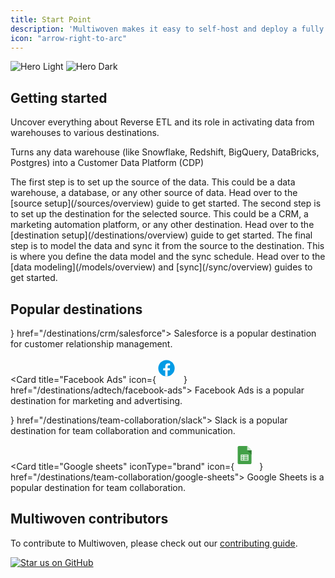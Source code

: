```yaml
---
title: Start Point
description: 'Multiwoven makes it easy to self-host and deploy a fully secure, scalable, and customizable CDP. It is built on top of open-source technologies and is designed to be easily integrated with your existing data warehouse and data lake. It is a great alternative to Salesforce CDP, Segment, and other proprietary CDPs.'
icon: "arrow-right-to-arc"
---
```


<img
  className="block dark:hidden"
  src="https://res.cloudinary.com/dspflukeu/image/upload/v1707531725/Multiwoven/Docs/Start_Point_hjtq1y.png"
  alt="Hero Light"
/>
<img
  className="hidden dark:block"
  src="https://res.cloudinary.com/dspflukeu/image/upload/v1707531725/Multiwoven/Docs/Start_Point_hjtq1y.png"
  alt="Hero Dark"
/>

## Getting started

<Card href="https://blog.multiwoven.com/reverse-etl-a-complete-guide" title="Understanding Reverse ETL" icon="repeat" iconType="duotone" color="#ca8b04">
  Uncover everything about Reverse ETL and its role in activating data from warehouses to various destinations.
</Card>

Turns any data warehouse (like Snowflake, Redshift, BigQuery, DataBricks, Postgres) into a Customer Data Platform (CDP)

<Steps>
  <Step title="Setup Source">
    The first step is to set up the source of the data. This could be a data warehouse, a database, or any other source of data.
    Head over to the [source setup](/sources/overview) guide to get started.
  </Step>
  <Step title="Setup Destination">
    The second step is to set up the destination for the selected source. This could be a CRM, a marketing automation platform, or any other destination.
    Head over to the [destination setup](/destinations/overview) guide to get started.
  </Step>
  <Step title="Data Modeling & Sync">
    The final step is to model the data and sync it from the source to the destination. This is where you define the data model and the sync schedule.
    Head over to the [data modeling](/models/overview) and [sync](/sync/overview) guides to get started.
  </Step>
</Steps>

## Popular destinations

<CardGroup cols={2}>
  <Card title="Salesforce" iconType="brand" icon={<svg xmlns="http://www.w3.org/2000/svg"  viewBox="0 0 58 58" height="40px"><path fill="#039be5" d="M36.5,12c-1.326,0-2.59,0.256-3.758,0.705C31.321,10.48,28.836,9,26,9c-2.107,0-4.018,0.821-5.447,2.152C18.815,9.221,16.303,8,13.5,8C8.253,8,4,12.253,4,17.5c0,0.792,0.108,1.558,0.29,2.293C2.291,21.349,1,23.771,1,26.5C1,31.194,4.806,35,9.5,35c0.413,0,0.816-0.039,1.214-0.096C12.027,37.903,15.017,40,18.5,40c3.162,0,5.916-1.731,7.38-4.293C26.556,35.893,27.265,36,28,36c2.62,0,4.938-1.265,6.398-3.211C35.077,32.927,35.78,33,36.5,33C42.299,33,47,28.299,47,22.5C47,16.701,42.299,12,36.5,12z"/><path fill="#fff" d="M15.823 25c.045 0 .076-.037.076-.083C15.899 24.963 15.867 25 15.823 25L15.823 25zM21.503 23.934c.024 0 .047.008.055.013-.008-.005-.03-.013-.053-.013C21.504 23.933 21.503 23.934 21.503 23.934zM7.138 23.93c.023 0 .045.008.058.016-.013-.007-.034-.017-.056-.017C7.139 23.929 7.138 23.93 7.138 23.93zM24.126 21.909c-.016.039-.046.045-.072.043.004.001.004.003.009.003C24.086 21.954 24.112 21.944 24.126 21.909zM15.823 19c.045 0 .076.037.076.082C15.899 19.037 15.867 19 15.823 19L15.823 19zM21.359 22.185L21.359 22.185c0 .408.211.662.506.835C21.569 22.847 21.359 22.594 21.359 22.185zM38.126 24.729c.025.061-.032.087-.032.087S38.151 24.79 38.126 24.729zM8.558 21L8.558 21c.253 0 .503.034.733.093C9.061 21.034 8.811 21 8.558 21zM9.764 21.909c-.016.039-.046.045-.072.043.004.001.004.003.009.003C9.725 21.954 9.75 21.944 9.764 21.909zM35.195 24.164c.065.106.142.203.229.293s.185.169.294.237c-.109-.068-.207-.147-.294-.237C35.337 24.368 35.261 24.27 35.195 24.164zM37.83 21.797c-.012 0-.026-.002-.026-.002s.01.004.024.004C37.828 21.799 37.829 21.797 37.83 21.797zM37.832 24.189c0 0 .017-.003.034-.004-.001 0-.001-.001-.002-.001C37.846 24.184 37.832 24.189 37.832 24.189z"/><path fill="#fff" d="M6.885 24.462c-.029.07.01.084.02.096.087.058.174.1.262.146C7.636 24.933 8.08 25 8.543 25c.944 0 1.53-.462 1.53-1.207v-.014c0-.689-.662-.939-1.282-1.12L8.71 22.635c-.468-.14-.871-.261-.871-.545v-.014c0-.243.236-.422.602-.422.406 0 .888.125 1.199.283 0 0 .092.054.125-.027.018-.044.175-.434.192-.476.018-.045-.014-.08-.046-.098C9.555 21.136 9.065 21 8.558 21l-.094.001c-.864 0-1.467.481-1.467 1.17v.014c0 .726.665.962 1.289 1.126l.1.029c.454.128.846.239.846.533v.015c0 .269-.255.47-.665.47-.16 0-.667-.002-1.216-.322C7.285 24 7.247 23.975 7.196 23.946c-.027-.016-.095-.042-.124.039L6.885 24.462zM21.247 24.462c-.029.07.01.084.02.096.087.058.174.1.262.146C21.998 24.933 22.442 25 22.905 25c.944 0 1.53-.462 1.53-1.207v-.014c0-.689-.662-.939-1.282-1.12l-.081-.024c-.468-.14-.871-.261-.871-.545v-.014c0-.243.236-.422.602-.422.406 0 .888.125 1.199.283 0 0 .092.054.125-.027.018-.044.175-.434.192-.476.018-.045-.014-.08-.046-.098C23.917 21.136 23.427 21 22.92 21l-.094.001c-.864 0-1.467.481-1.467 1.17v.014c0 .726.666.962 1.289 1.126l.1.029c.454.128.846.239.846.533v.015c0 .269-.255.47-.665.47-.16 0-.667-.002-1.216-.322-.066-.036-.105-.06-.155-.09-.017-.01-.097-.039-.124.039L21.247 24.462zM31.465 22.219c-.077-.243-.198-.457-.358-.635-.16-.179-.364-.322-.605-.426C30.261 21.053 29.977 21 29.658 21c-.32 0-.604.053-.845.157s-.444.248-.604.427c-.161.178-.281.392-.358.634-.077.241-.116.505-.116.785s.039.544.116.785c.077.242.197.456.358.635.16.179.364.322.605.423S29.338 25 29.658 25c.319 0 .602-.051.844-.153.241-.102.444-.245.605-.423.16-.178.281-.392.358-.635.077-.241.116-.505.116-.785C31.581 22.724 31.542 22.46 31.465 22.219M30.677 23.004c0 .423-.085.758-.253.993-.166.233-.417.347-.767.347s-.6-.114-.763-.347c-.166-.236-.249-.57-.249-.993s.084-.756.249-.99c.164-.231.414-.343.764-.343s.6.112.767.343C30.592 22.247 30.677 22.581 30.677 23.004M37.933 24.233c-.026-.071-.101-.044-.101-.044-.114.041-.236.078-.366.097-.131.019-.276.029-.431.029-.381 0-.684-.105-.901-.313-.217-.208-.339-.544-.338-.999.001-.413.109-.724.302-.962.192-.236.485-.357.874-.357.325 0 .573.035.832.11 0 0 .062.025.091-.05.07-.178.12-.304.194-.499.021-.056-.03-.079-.049-.086-.102-.037-.343-.098-.525-.124C37.345 21.013 37.145 21 36.924 21c-.331 0-.625.053-.878.157-.252.103-.465.247-.635.426-.169.179-.297.392-.383.634-.086.241-.128.506-.128.787 0 .606.176 1.095.524 1.453C35.773 24.818 36.296 25 36.979 25c.404 0 .817-.076 1.116-.184 0 0 .057-.026.032-.087L37.933 24.233zM41.963 22.081c-.067-.235-.233-.471-.341-.579-.172-.172-.34-.292-.506-.358C40.898 21.057 40.638 21 40.352 21c-.333 0-.635.052-.88.159-.245.107-.452.253-.614.435-.162.181-.283.397-.361.642-.078.243-.117.509-.117.789 0 .285.041.551.121.79.081.241.211.453.386.629.176.177.401.315.671.412.268.096.594.146.968.145.77-.002 1.176-.161 1.343-.247.03-.016.057-.042.023-.119l-.175-.453c-.026-.067-.1-.043-.1-.043-.191.066-.462.184-1.095.183-.414-.001-.72-.113-.912-.291-.197-.181-.294-.447-.31-.822l2.666.002c0 0 .07-.001.078-.065C42.045 23.119 42.134 22.637 41.963 22.081M39.311 22.597c.038-.235.107-.431.216-.583.163-.231.412-.359.762-.359.35 0 .581.128.747.359.11.153.158.356.177.584L39.311 22.597zM20.453 22.081c-.067-.235-.233-.471-.341-.579-.172-.172-.339-.292-.506-.358C19.388 21.057 19.128 21 18.843 21c-.333 0-.635.052-.881.159-.245.107-.452.253-.614.435-.162.181-.283.397-.361.642-.078.243-.117.509-.117.789 0 .285.041.551.121.79.081.241.211.453.386.629.176.177.401.315.671.412.268.096.594.146.968.145.77-.002 1.176-.161 1.343-.247.03-.016.057-.042.023-.119l-.175-.453c-.026-.067-.1-.043-.1-.043-.191.066-.462.184-1.095.183-.413-.001-.72-.113-.912-.291-.197-.181-.294-.447-.31-.822l2.666.002c0 0 .07-.001.078-.065C20.536 23.119 20.624 22.637 20.453 22.081M17.802 22.597c.038-.235.107-.431.215-.583.164-.231.412-.359.763-.359.35 0 .581.128.748.359.11.153.158.356.176.584L17.802 22.597zM12.93 22.482c-.108-.007-.248-.011-.416-.011-.229 0-.45.026-.657.078-.208.052-.395.132-.556.239-.162.108-.292.245-.387.408s-.143.355-.143.569c0 .219.041.409.122.564.081.156.198.286.347.387.148.1.331.174.543.218C11.994 24.977 12.231 25 12.491 25c.274 0 .546-.021.81-.063.262-.041.582-.101.671-.121.089-.019.187-.044.187-.044.066-.016.061-.081.061-.081l-.001-2.259c0-.496-.143-.863-.423-1.091C13.515 21.115 13.102 21 12.57 21c-.2 0-.521.025-.715.061 0 0-.582.105-.821.279 0 0-.053.03-.024.098l.189.47c.024.061.088.04.088.04s.02-.007.044-.021c.512-.258 1.161-.251 1.161-.251.288 0 .51.054.659.16.145.104.219.259.219.589v.105C13.141 22.499 12.93 22.482 12.93 22.482M11.869 24.218c-.105-.077-.119-.096-.153-.147-.053-.076-.08-.184-.08-.321 0-.217.078-.373.238-.478-.001 0 .23-.185.773-.179.382.004.724.057.724.057v1.123c0 0-.339.067-.72.088C12.109 24.392 11.867 24.217 11.869 24.218M34.76 21.169c.02-.058-.022-.085-.04-.092-.045-.016-.272-.062-.447-.073-.335-.019-.521.034-.688.106-.166.071-.349.187-.45.318l-.001-.311c0-.043-.032-.077-.076-.077h-.684c-.045 0-.076.034-.076.077v3.806c0 .043.036.077.081.077h.7c.045 0 .08-.034.08-.077v-1.901c0-.256.03-.51.089-.67.057-.158.136-.285.233-.375.097-.091.208-.154.33-.19.124-.036.261-.049.357-.049.14 0 .293.035.293.035.052.005.08-.025.098-.069C34.606 21.588 34.736 21.238 34.76 21.169"/><path fill="#fff" d="M28.203 19.106c-.085-.026-.162-.044-.264-.062-.103-.019-.224-.028-.362-.028-.482 0-.862.137-1.129.406-.265.267-.446.674-.536 1.209l-.05.366h-.605c0 0-.074-.003-.089.078l-.099.554c-.007.053.016.086.087.086h.59l-.598 3.337c-.047.268-.1.489-.16.657-.058.166-.116.289-.186.379-.068.087-.133.151-.244.189-.092.03-.198.045-.314.045-.064 0-.15-.011-.214-.024-.064-.012-.097-.026-.144-.046 0 0-.069-.026-.097.043-.022.057-.178.489-.197.542-.019.053.007.094.041.106.078.028.137.046.243.071.149.035.274.037.391.037.245 0 .469-.034.654-.101.187-.068.349-.185.493-.343.155-.172.253-.352.346-.597.093-.243.171-.544.235-.896l.6-3.399h.878c0 0 .074.003.089-.078l.099-.554c.007-.053-.016-.086-.087-.086h-.853c.004-.019.06-.505.158-.787.042-.121.12-.218.187-.285.065-.066.141-.112.223-.139.085-.027.181-.041.286-.041.08 0 .159.009.219.022.082.018.115.027.137.033.087.027.098.001.116-.041l.203-.56C28.273 19.139 28.222 19.114 28.203 19.106M15.899 24.917c0 .046-.032.083-.076.083h-.707c-.045 0-.076-.037-.076-.083v-5.834c0-.046.032-.082.076-.082h.707c.045 0 .076.037.076.082V24.917z"/></svg>} href="/destinations/crm/salesforce">
    Salesforce is a popular destination for customer relationship management.
  </Card>

  <Card title="Facebook Ads" icon={<svg xmlns="http://www.w3.org/2000/svg"  viewBox="0 0 58 58" height="40px"><path fill="#039be5" d="M24 5A19 19 0 1 0 24 43A19 19 0 1 0 24 5Z"/><path fill="#fff" d="M26.572,29.036h4.917l0.772-4.995h-5.69v-2.73c0-2.075,0.678-3.915,2.619-3.915h3.119v-4.359c-0.548-0.074-1.707-0.236-3.897-0.236c-4.573,0-7.254,2.415-7.254,7.917v3.323h-4.701v4.995h4.701v13.729C22.089,42.905,23.032,43,24,43c0.875,0,1.729-0.08,2.572-0.194V29.036z"/></svg>
} href="/destinations/adtech/facebook-ads">
    Facebook Ads is a popular destination for marketing and advertising.
  </Card>
</CardGroup>

<CardGroup cols={2}>
  <Card title="Slack" iconType="brand" icon={<svg xmlns="http://www.w3.org/2000/svg"  viewBox="0 0 58 58" height="40px"><path fill="#FFB300" d="M31.2,10.6l-6.6,2.3l-1.4-4.3c-0.6-1.8,0.3-3.8,2.2-4.4c1.8-0.6,3.8,0.3,4.4,2.2L31.2,10.6z M29.2,26.6l6.6-2.3l-2.3-7.1l-6.6,2.3L29.2,26.6z M32.6,36.8c0.5,1.4,1.9,2.4,3.3,2.4c0.4,0,0.8-0.1,1.1-0.2c1.8-0.6,2.8-2.6,2.2-4.4L38,31l-6.6,2.3L32.6,36.8z"/><path fill="#00BFA5" d="M17.2,15.5l-6.6,2.3l-1.4-4.2c-0.6-1.8,0.3-3.8,2.2-4.4c1.8-0.6,3.8,0.3,4.4,2.2L17.2,15.5z M18.6,41.8c0.5,1.4,1.9,2.4,3.3,2.4c0.4,0,0.8-0.1,1.1-0.2c1.8-0.6,2.8-2.6,2.2-4.4l-1.2-3.7l-6.6,2.3L18.6,41.8z M19.4,22.2l-6.6,2.3l2.3,7.1l6.6-2.3L19.4,22.2z"/><path fill="#00BCD4" d="M33.4,17.3l-2.2-6.6l4.1-1.4c1.8-0.6,3.8,0.3,4.4,2.2c0.6,1.8-0.3,3.8-2.2,4.4L33.4,17.3z M26.8,19.6l-2.2-6.6l-7.4,2.6l2.2,6.6L26.8,19.6z M6.4,19.3c-1.8,0.6-2.8,2.6-2.2,4.4c0.5,1.5,1.9,2.4,3.3,2.4c0.4,0,0.8-0.1,1.1-0.2l4.1-1.4l-2.2-6.6L6.4,19.3z"/><path fill="#E91E63" d="M15.1,31.5l2.2,6.6l-4.7,1.6c-0.4,0.1-0.8,0.2-1.1,0.2c-1.5,0-2.8-0.9-3.3-2.4c-0.6-1.8,0.3-3.8,2.2-4.4L15.1,31.5z M43.7,25.3c-0.6-1.8-2.6-2.8-4.4-2.2l-3.5,1.2L38,31l3.6-1.2C43.4,29.1,44.4,27.1,43.7,25.3z M21.7,29.2l2.2,6.6l7.4-2.6l-2.2-6.6L21.7,29.2z"/><path fill="#388E3C" d="M33.4 17.3L31.2 10.6 24.6 12.9 26.8 19.6z"/><path fill="#00897B" d="M17.2 15.5L10.6 17.8 12.8 24.5 19.4 22.2z"/><path fill="#BF360C" d="M29.2 26.6L31.4 33.3 38 31 35.8 24.3z"/><path fill="#4E342E" d="M15.1 31.5L17.3 38.2 23.9 35.9 21.7 29.2z"/></svg>} href="/destinations/team-collaboration/slack">
    Slack is a popular destination for team collaboration and communication.
  </Card>

  <Card title="Google sheets" iconType="brand" icon={<svg xmlns="http://www.w3.org/2000/svg"  viewBox="0 0 58 58" height="40px"><path fill="#43a047" d="M37,45H11c-1.657,0-3-1.343-3-3V6c0-1.657,1.343-3,3-3h19l10,10v29C40,43.657,38.657,45,37,45z"/><path fill="#c8e6c9" d="M40 13L30 13 30 3z"/><path fill="#2e7d32" d="M30 13L40 23 40 13z"/><path fill="#e8f5e9" d="M31,23H17h-2v2v2v2v2v2v2v2h18v-2v-2v-2v-2v-2v-2v-2H31z M17,25h4v2h-4V25z M17,29h4v2h-4V29z M17,33h4v2h-4V33z M31,35h-8v-2h8V35z M31,31h-8v-2h8V31z M31,27h-8v-2h8V27z"/></svg>} href="/destinations/team-collaboration/google-sheets">
    Google Sheets is a popular destination for team collaboration.
  </Card>
</CardGroup>

## Multiwoven contributors

To contribute to Multiwoven, please check out our [contributing guide](https://github.com/Multiwoven/multiwoven/blob/main/CONTRIBUTING.md).

[![Star us on GitHub](https://img.shields.io/github/stars/Multiwoven/multiwoven?style=for-the-badge&label=Star%20us%20on%20GitHub
)](https://github.com/Multiwoven/multiwoven)